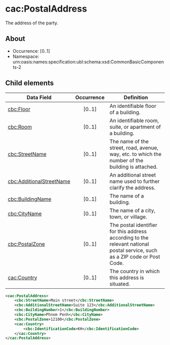 # cac:PostalAddress
The address of the party.

## About

* Occurrence: [0..1]
* Namespace: urn:oasis:names:specification:ubl:schema:xsd:CommonBasicComponents-2

## Child elements

| Data Field                                         | Occurrence | Definition |
|----------------------------------------------------|:----------:|------------|
| [cbc:Floor](./Floor)                        |   [0..1]   | An identifiable floor of a building. |
| [cbc:Room](./Room)                          |   [0..1]   | An identifiable room, suite, or apartment of a building. |
| [cbc:StreetName](./StreetName)              |   [0..1]   | The name of the street, road, avenue, way, etc. to which the number of the building is attached. |
| [cbc:AdditionalStreetName](./AdditionalStreetName)| [0..1] | An additional street name used to further clarify the address. |
| [cbc:BuildingName](./BuildingName)          |   [0..1]   | The name of a building. |
| [cbc:CityName](./CityName)                  |   [0..1]   | The name of a city, town, or village. |
| [cbc:PostalZone](./PostalZone)              |   [0..1]   | The postal identifier for this address according to the relevant national postal service, such as a ZIP code or Post Code. |
| [cac:Country](./Country)                    |   [0..1]   | The country in which this address is situated. |

```xml 
<cac:PostalAddress>
    <cbc:StreetName>Main street</cbc:StreetName>
    <cbc:AdditionalStreetName>Suite 123</cbc:AdditionalStreetName>
    <cbc:BuildingNumber>1</cbc:BuildingNumber>
    <cbc:CityName>Phnom Penh</cbc:CityName>
    <cbc:PostalZone>12100</cbc:PostalZone>
    <cac:Country>
        <cbc:IdentificationCode>KH</cbc:IdentificationCode>
    </cac:Country>
</cac:PostalAddress>
```